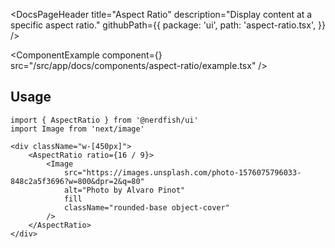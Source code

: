 <DocsPageHeader
	title="Aspect Ratio"
	description="Display content at a specific aspect ratio."
	githubPath={{
		package: 'ui',
		path: 'aspect-ratio.tsx',
	}}
/>

<ComponentExample
	component={<AspectRatioExample />}
	src="/src/app/docs/components/aspect-ratio/example.tsx"
/>

## Usage

```tsx
import { AspectRatio } from '@nerdfish/ui'
import Image from 'next/image'
```

```tsx
<div className="w-[450px]">
	<AspectRatio ratio={16 / 9}>
		<Image
			src="https://images.unsplash.com/photo-1576075796033-848c2a5f3696?w=800&dpr=2&q=80"
			alt="Photo by Alvaro Pinot"
			fill
			className="rounded-base object-cover"
		/>
	</AspectRatio>
</div>
```
